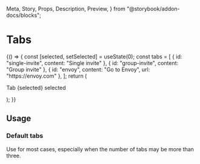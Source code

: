   Meta,
  Story,
  Props,
  Description,
  Preview,
} from "@storybook/addon-docs/blocks";

<Meta title="Components | Navigation / Tabs" component={Tabs} />

# Tabs

<Description of={Tabs} />

<Preview withToolbar>
  <Story name="Example">
    {() => {
      const [selected, setSelected] = useState(0);
      const tabs = [
        { id: "single-invite", content: "Single invite" },
        { id: "group-invite", content: "Group invite" },
        { id: "envoy", content: "Go to Envoy", url: "https://envoy.com" },
      ];
      return (
        <Tabs tabs={tabs} selected={selected} onSelect={setSelected}>
          <p>Tab {selected} selected</p>
        </Tabs>
      );
    }}
  </Story>
</Preview>

<Props of={Tabs} />

## Usage

### Default tabs

Use for most cases, especially when the number of tabs may be more than three.
